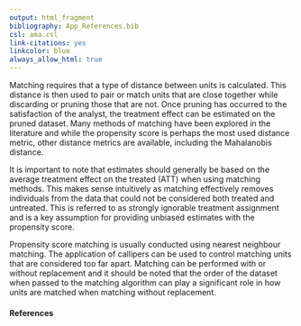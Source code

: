 ```yaml
---
output: html_fragment
bibliography: App_References.bib
csl: ama.csl
link-citations: yes
linkcolor: blue
always_allow_html: true
---
```


Matching requires that a type of distance between units is calculated. This distance is then used to pair or match units that are close together while discarding or pruning those that are not. Once pruning has occurred to the satisfaction of the analyst, the treatment effect can be estimated on the pruned dataset. Many methods of matching have been explored in the literature and while the propensity score is perhaps the most used distance metric, other distance metrics are available, including the Mahalanobis distance.  
  
It is important to note that estimates should generally be based on the average treatment effect on the treated (ATT) when using matching methods. This makes sense intuitively as matching effectively removes individuals from the data that could not be considered both treated and untreated. This is referred to as strongly ignorable treatment assignment and is a key assumption for providing unbiased estimates with the propensity score.  
  
Propensity score matching is usually conducted using nearest neighbour matching. The application of callipers can be used to control matching units that are considered too far apart. Matching can be performed with or without replacement and it should be noted that the order of the dataset when passed to the matching algorithm can play a significant role in how units are matched when matching without replacement.  
  
#### References  
